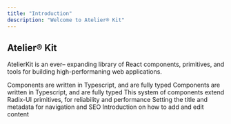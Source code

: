 ```yaml
---
title: "Introduction"
description: "Welcome to Atelier® Kit"
---
```


## Atelier® Kit

AtelierKit is an ever– expanding library of React components, primitives, and tools for building high-performaning web applications.

<Card title="Typescript" icon="superpowers" href="/primitives/primitives">
  Components are written in Typescript, and are fully typed
</Card>

<CardGroup>
  <Card title="Typescript" icon="superpowers" href="/primitives/primitives">
    Components are written in Typescript, and are fully typed
  </Card>
  <Card
    title="Radix-UI"
    icon="rhombus"
    href="https://mintlify.com/docs/settings/global"
  >
    This system of components extend Radix-UI primitives, for reliability and
    performance
  </Card>
  <Card
    title="Minimal Styling"
    icon="cube"
    href="https://mintlify.com/docs/settings/page"
  >
    Setting the title and metadata for navigation and SEO
  </Card>
  <Card
    title="Extensible"
    icon="expand"
    href="https://mintlify.com/docs/components/overview"
  >
    Introduction on how to add and edit content
  </Card>
</CardGroup>
